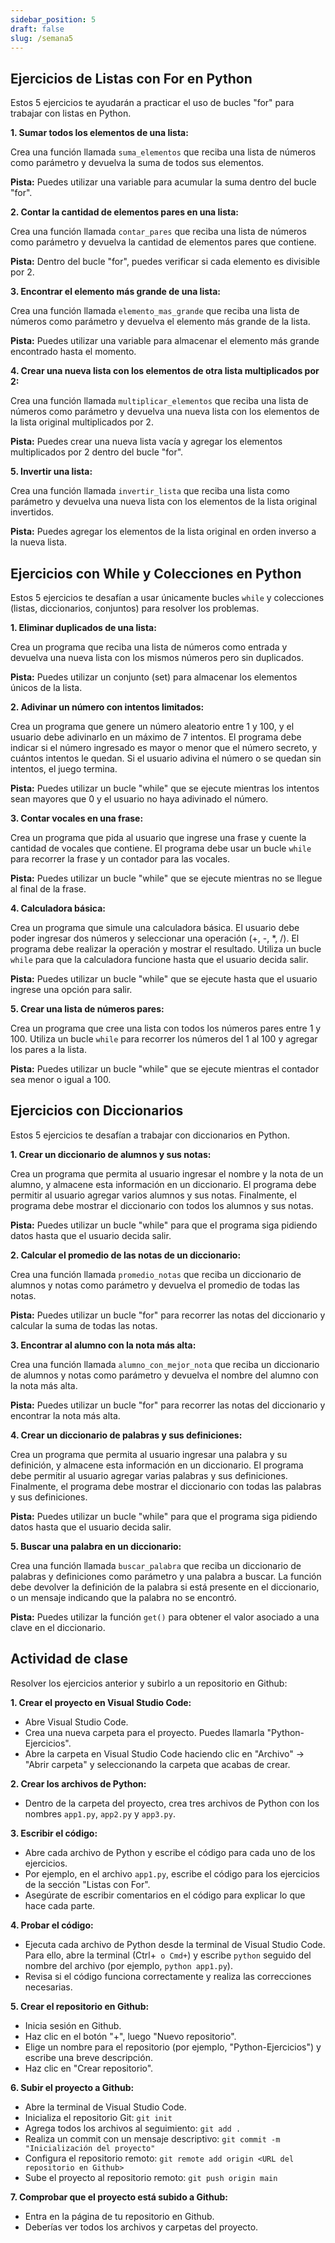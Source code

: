 ```yaml
---
sidebar_position: 5
draft: false
slug: /semana5
---
```


## Ejercicios de Listas con For en Python

Estos 5 ejercicios te ayudarán a practicar el uso de bucles "for" para trabajar con listas en Python.

**1. Sumar todos los elementos de una lista:**

Crea una función llamada `suma_elementos` que reciba una lista de números como parámetro y devuelva la suma de todos sus elementos.

**Pista:** Puedes utilizar una variable para acumular la suma dentro del bucle "for".

**2. Contar la cantidad de elementos pares en una lista:**

Crea una función llamada `contar_pares` que reciba una lista de números como parámetro y devuelva la cantidad de elementos pares que contiene.

**Pista:** Dentro del bucle "for", puedes verificar si cada elemento es divisible por 2.

**3. Encontrar el elemento más grande de una lista:**

Crea una función llamada `elemento_mas_grande` que reciba una lista de números como parámetro y devuelva el elemento más grande de la lista.

**Pista:** Puedes utilizar una variable para almacenar el elemento más grande encontrado hasta el momento.

**4. Crear una nueva lista con los elementos de otra lista multiplicados por 2:**

Crea una función llamada `multiplicar_elementos` que reciba una lista de números como parámetro y devuelva una nueva lista con los elementos de la lista original multiplicados por 2.

**Pista:** Puedes crear una nueva lista vacía y agregar los elementos multiplicados por 2 dentro del bucle "for".

**5. Invertir una lista:**

Crea una función llamada `invertir_lista` que reciba una lista como parámetro y devuelva una nueva lista con los elementos de la lista original invertidos.

**Pista:** Puedes agregar los elementos de la lista original en orden inverso a la nueva lista.



## Ejercicios con While y Colecciones en Python

Estos 5 ejercicios te desafían a usar únicamente bucles `while` y colecciones (listas, diccionarios, conjuntos) para resolver los problemas. 

**1. Eliminar duplicados de una lista:**

Crea un programa que reciba una lista de números como entrada y devuelva una nueva lista con los mismos números pero sin duplicados.

**Pista:** Puedes utilizar un conjunto (set) para almacenar los elementos únicos de la lista.

**2. Adivinar un número con intentos limitados:**

Crea un programa que genere un número aleatorio entre 1 y 100, y el usuario debe adivinarlo en un máximo de 7 intentos. El programa debe indicar si el número ingresado es mayor o menor que el número secreto, y cuántos intentos le quedan. Si el usuario adivina el número o se quedan sin intentos, el juego termina.

**Pista:** Puedes utilizar un bucle "while" que se ejecute mientras los intentos sean mayores que 0 y el usuario no haya adivinado el número.

**3. Contar vocales en una frase:**

Crea un programa que pida al usuario que ingrese una frase y cuente la cantidad de vocales que contiene. El programa debe usar un bucle `while` para recorrer la frase y un contador para las vocales.

**Pista:** Puedes utilizar un bucle "while" que se ejecute mientras no se llegue al final de la frase.

**4. Calculadora básica:**

Crea un programa que simule una calculadora básica. El usuario debe poder ingresar dos números y seleccionar una operación (+, -, *, /). El programa debe realizar la operación y mostrar el resultado. Utiliza un bucle `while` para que la calculadora funcione hasta que el usuario decida salir.

**Pista:** Puedes utilizar un bucle "while" que se ejecute hasta que el usuario ingrese una opción para salir.

**5. Crear una lista de números pares:**

Crea un programa que cree una lista con todos los números pares entre 1 y 100. Utiliza un bucle `while` para recorrer los números del 1 al 100 y agregar los pares a la lista.

**Pista:** Puedes utilizar un bucle "while" que se ejecute mientras el contador sea menor o igual a 100.


## Ejercicios con Diccionarios

Estos 5 ejercicios te desafían a trabajar con diccionarios en Python.

**1. Crear un diccionario de alumnos y sus notas:**

Crea un programa que permita al usuario ingresar el nombre y la nota de un alumno, y almacene esta información en un diccionario. El programa debe permitir al usuario agregar varios alumnos y sus notas. Finalmente, el programa debe mostrar el diccionario con todos los alumnos y sus notas.

**Pista:** Puedes utilizar un bucle "while" para que el programa siga pidiendo datos hasta que el usuario decida salir.

**2. Calcular el promedio de las notas de un diccionario:**

Crea una función llamada `promedio_notas` que reciba un diccionario de alumnos y notas como parámetro y devuelva el promedio de todas las notas.

**Pista:** Puedes utilizar un bucle "for" para recorrer las notas del diccionario y calcular la suma de todas las notas.

**3. Encontrar al alumno con la nota más alta:**

Crea una función llamada `alumno_con_mejor_nota` que reciba un diccionario de alumnos y notas como parámetro y devuelva el nombre del alumno con la nota más alta.

**Pista:** Puedes utilizar un bucle "for" para recorrer las notas del diccionario y encontrar la nota más alta.

**4. Crear un diccionario de palabras y sus definiciones:**

Crea un programa que permita al usuario ingresar una palabra y su definición, y almacene esta información en un diccionario. El programa debe permitir al usuario agregar varias palabras y sus definiciones. Finalmente, el programa debe mostrar el diccionario con todas las palabras y sus definiciones.

**Pista:** Puedes utilizar un bucle "while" para que el programa siga pidiendo datos hasta que el usuario decida salir.

**5. Buscar una palabra en un diccionario:**

Crea una función llamada `buscar_palabra` que reciba un diccionario de palabras y definiciones como parámetro y una palabra a buscar. La función debe devolver la definición de la palabra si está presente en el diccionario, o un mensaje indicando que la palabra no se encontró.

**Pista:** Puedes utilizar la función `get()` para obtener el valor asociado a una clave en el diccionario.


## Actividad de clase

Resolver los ejercicios anterior y subirlo a un repositorio en Github:

**1. Crear el proyecto en Visual Studio Code:**

- Abre Visual Studio Code.
- Crea una nueva carpeta para el proyecto. Puedes llamarla "Python-Ejercicios".
- Abre la carpeta en Visual Studio Code haciendo clic en "Archivo" -> "Abrir carpeta" y seleccionando la carpeta que acabas de crear.

**2. Crear los archivos de Python:**

- Dentro de la carpeta del proyecto, crea tres archivos de Python con los nombres `app1.py`, `app2.py` y `app3.py`.

**3. Escribir el código:**

- Abre cada archivo de Python y escribe el código para cada uno de los ejercicios. 
- Por ejemplo, en el archivo `app1.py`, escribe el código para los ejercicios de la sección "Listas con For".
- Asegúrate de escribir comentarios en el código para explicar lo que hace cada parte.

**4. Probar el código:**

- Ejecuta cada archivo de Python desde la terminal de Visual Studio Code. Para ello, abre la terminal (Ctrl+` o Cmd+`) y escribe `python` seguido del nombre del archivo (por ejemplo, `python app1.py`).
- Revisa si el código funciona correctamente y realiza las correcciones necesarias.

**5. Crear el repositorio en Github:**

- Inicia sesión en Github.
- Haz clic en el botón "+", luego "Nuevo repositorio".
- Elige un nombre para el repositorio (por ejemplo, "Python-Ejercicios") y escribe una breve descripción.
- Haz clic en "Crear repositorio".

**6. Subir el proyecto a Github:**

- Abre la terminal de Visual Studio Code.
- Inicializa el repositorio Git: `git init`
- Agrega todos los archivos al seguimiento: `git add .`
- Realiza un commit con un mensaje descriptivo: `git commit -m "Inicialización del proyecto"`
- Configura el repositorio remoto: `git remote add origin <URL del repositorio en Github>`
- Sube el proyecto al repositorio remoto: `git push origin main`

**7.  Comprobar que el proyecto está subido a Github:**

- Entra en la página de tu repositorio en Github.
- Deberías ver todos los archivos y carpetas del proyecto.